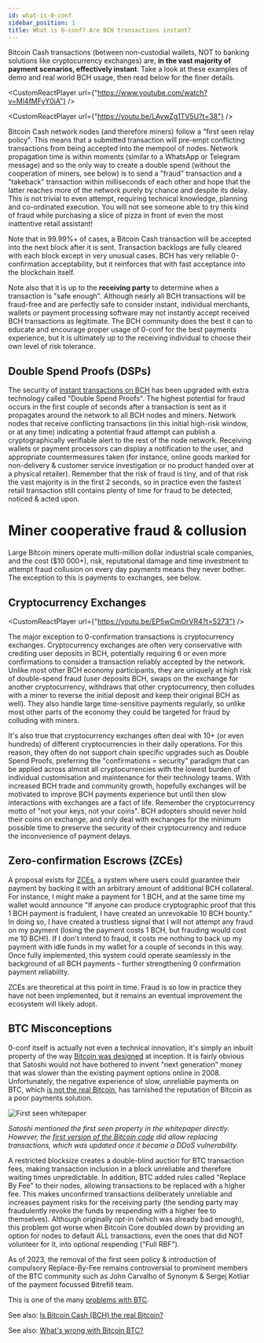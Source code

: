 ```yaml
---
id: what-is-0-conf
sidebar_position: 1
title: What is 0-conf? Are BCH transactions instant?
---
```



Bitcoin Cash transactions (between non-custodial wallets, NOT to banking solutions like cryptocurrency exchanges) are, **in the vast majority of payment scenarios, effectively instant**. Take a look at these examples of demo and real world BCH usage, then read below for the finer details.

<CustomReactPlayer
  url={"https://www.youtube.com/watch?v=Ml4fMFyY0iA"} />

<CustomReactPlayer
  url={"https://youtu.be/LAywZg1TV5U?t=38"} />

Bitcoin Cash network nodes (and therefore miners) follow a "first seen relay policy". This means that a submitted transaction will pre-empt conflicting transactions from being accepted into the mempool of nodes. Network propagation time is within moments (similar to a WhatsApp or Telegram message) and so the only way to create a double spend (without the cooperation of miners, see below) is to send a "fraud" transaction and a "takeback" transaction within milliseconds of each other and hope that the latter reaches more of the network purely by chance and despite its delay. This is not trivial to even attempt, requiring technical knowledge, planning and co-ordinated execution. You will not see someone able to try this kind of fraud while purchasing a slice of pizza in front of even the most inattentive retail assistant!

Note that in 99.99%+ of cases, a Bitcoin Cash transaction will be accepted into the next block after it is sent. Transaction backlogs are fully cleared with each block except in very unusual cases. BCH has very reliable 0-confirmation acceptability, but it reinforces that with fast acceptance into the blockchain itself.

Note also that it is up to the **receiving party** to determine when a transaction is "safe enough". Although nearly all BCH transactions will be fraud-free and are perfectly safe to consider instant, individual merchants, wallets or payment processing software may not instantly accept received BCH transactions as legitimate. The BCH community does the best it can to educate and encourage proper usage of 0-conf for the best payments experience, but it is ultimately up to the receiving individual to choose their own level of risk tolerance.

## Double Spend Proofs (DSPs)

The security of [instant transactions on BCH](/faqs/Tech/Other/what-is-0-conf) has been upgraded with extra technology called "Double Spend Proofs". The highest potential for fraud occurs in the first couple of seconds after a transaction is sent as it propagates around the network to all BCH nodes and miners. Network nodes that receive conflicting transactions (in this initial high-risk window, or at any time) indicating a potential fraud attempt can publish a cryptographically verifiable alert to the rest of the node network. Receiving wallets or payment processors can display a notification to the user, and appropriate countermeasures taken (for instance, online goods marked for non-delivery & customer service investigation or no product handed over at a physical retailer). Remember that the risk of fraud is tiny, and of that risk the vast majority is in the first 2 seconds, so in practice even the fastest retail transaction still contains plenty of time for fraud to be detected, noticed & acted upon.

# Miner cooperative fraud & collusion

Large Bitcoin miners operate multi-million dollar industrial scale companies, and the cost ($10 000+), risk, reputational damage and time investment to attempt fraud collusion on every day payments means they never bother. The exception to this is payments to exchanges, see below.

## Cryptocurrency Exchanges

<CustomReactPlayer
  url={"https://youtu.be/EP5wCmOrVR4?t=5273"} />

The major exception to 0-confirmation transactions is cryptocurrency exchanges. Cryptocurrency exchanges are often very conservative with crediting user deposits in BCH, potentially requiring 6 or even more confirmations to consider a transaction reliably accepted by the network. Unlike most other BCH economy participants, they are uniquely at high risk of double-spend fraud (user deposits BCH, swaps on the exchange for another cryptocurrency, withdraws that other cryptocurrency, then colludes with a miner to reverse the initial deposit and keep their original BCH as well). They also handle large time-sensitive payments regularly, so unlike most other parts of the economy they could be targeted for fraud by colluding with miners.

It's also true that cryptocurrency exchanges often deal with 10+ (or even hundreds) of different cryptocurrencies in their daily operations. For this reason, they often do not support chain specific upgrades such as Double Spend Proofs, preferring the "confirmations = security" paradigm that can be applied across almost all cryptocurrencies with the lowest burden of individual customisation and maintenance for their technology teams. With increased BCH trade and community growth, hopefully exchanges will be motivated to improve BCH payments experience but until then slow interactions with exchanges are a fact of life. Remember the cryptocurrency motto of "not your keys, not your coins". BCH adopters should never hold their coins on exchange, and only deal with exchanges for the minimum possible time to preserve the security of their cryptocurrency and reduce the inconvenience of payment delays.

## Zero-confirmation Escrows (ZCEs)

A proposal exists for [ZCEs](https://github.com/bitjson/bch-zce), a system where users could guarantee their payment by backing it with an arbitrary amount of additional BCH collateral. For instance, I might make a payment for 1 BCH, and at the same time my wallet would announce "If anyone can produce cryptographic proof that this 1 BCH payment is fradulent, I have created an unrevokable 10 BCH bounty." In doing so, I have created a trustless signal that I will not attempt any fraud on my payment (losing the payment costs 1 BCH, but frauding would cost me 10 BCH!). If I don't intend to fraud, it costs me nothing to back up my payment with idle funds in my wallet for a couple of seconds in this way. Once fully implemented, this system could operate seamlessly in the background of all BCH payments - further strengthening 0 confirmation payment reliability.

ZCEs are theoretical at this point in time. Fraud is so low in practice they have not been implemented, but it remains an eventual improvement the ecosystem will likely adopt.

## BTC Misconceptions

0-conf itself is actually not even a technical innovation, it's simply an inbuilt property of the way [Bitcoin was designed](/bitcoin.pdf) at inception. It is fairly obvious that Satoshi would not have bothered to invent "next generation" money that was slower than the existing payment options online in 2008. Unfortunately, the negative experience of slow, unreliable payments on BTC, which [is not the real Bitcoin](/faqs/BCH-vs-BTC/is-bch-the-real-bitcoin), has tarnished the reputation of Bitcoin as a poor payments solution.

<img src={firstSeenWhitepaper} alt="First seen whitepaper" />

_Satoshi mentioned the first seen property in the whitepaper directly. However, the [first version of the Bitcoin code](https://github.com/trottier/original-bitcoin/blob/master/src/main.cpp#L434) did allow replacing transactions, which was updated once it became a DDoS vulnerability._

A restricted blocksize creates a double-blind auction for BTC transaction fees, making transaction inclusion in a block unreliable and therefore waiting times unpredictable. In addition, BTC added rules called "Replace By Fee" to their nodes, allowing transactions to be replaced with a higher fee. This makes unconfirmed transactions deliberately unreliable and increases payment risks for the receiving party (the sending party may fraudulently revoke the funds by respending with a higher fee to themselves). Although originally opt-in (which was already bad enough), this problem got worse when Bitcoin Core doubled down by providing an option for nodes to default ALL transactions, even the ones that did NOT volunteer for it, into optional respending ("Full RBF").

As of 2023, the removal of the first seen policy & introduction of compulsory Replace-By-Fee remains controversial to prominent members of the BTC community such as John Carvalho of Synonym & Sergej Kotliar of the payment focussed Bitrefill team.

This is one of the many [problems with BTC](/faqs/BCH-vs-BTC/whats-wrong-with-bitcoin-btc).

See also: [Is Bitcoin Cash (BCH) the real Bitcoin?](/faqs/BCH-vs-BTC/is-bch-the-real-bitcoin)

See also: [What's wrong with Bitcoin BTC?](/faqs/BCH-vs-BTC/whats-wrong-with-bitcoin-btc)
